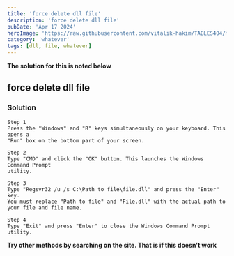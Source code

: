 ---
title: 'force delete dll file'
description: 'force delete dll file'
pubDate: 'Apr 17 2024'
heroImage: 'https://raw.githubusercontent.com/vitalik-hakim/TABLES404/main/error_b/misc.png'
category: 'whatever'
tags: [dll, file, whatever]
---

**The solution for this is noted below**

## force delete dll file

### Solution

```whatever
Step 1
Press the "Windows" and "R" keys simultaneously on your keyboard. This opens a
"Run" box on the bottom part of your screen.

Step 2
Type "CMD" and click the "OK" button. This launches the Windows Command Prompt
utility.

Step 3
Type "Regsvr32 /u /s C:\Path to file\file.dll" and press the "Enter" key. 
You must replace "Path to file" and "File.dll" with the actual path to 
your file and file name.

Step 4
Type "Exit" and press "Enter" to close the Windows Command Prompt utility.
```
**Try other methods by searching on the site. That is if this doesn't work**
